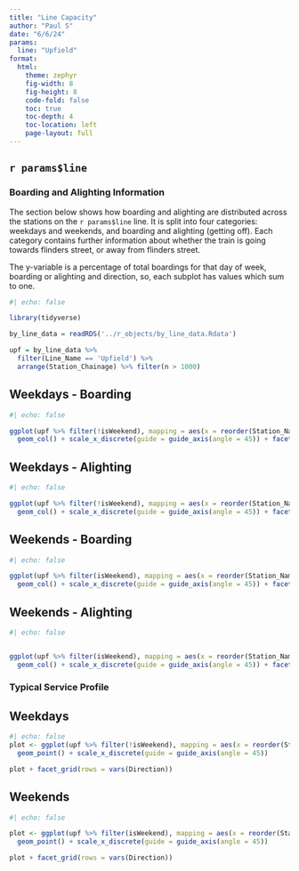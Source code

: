 ```yaml
---
title: "Line Capacity"
author: "Paul S"
date: "6/6/24"
params: 
  line: "Upfield"
format: 
  html: 
    theme: zephyr
    fig-width: 8
    fig-height: 8
    code-fold: false
    toc: true
    toc-depth: 4
    toc-location: left
    page-layout: full
---
```




## `r params$line`


### Boarding and Alighting Information

The section below shows how boarding and alighting are distributed across the stations on the `r params$line` line. It is split into four categories: weekdays and weekends, and boarding and alighting (getting off). Each category contains further information about whether the train is going towards flinders street, or away from flinders street.

The y-variable is a percentage of total boardings for that day of week, boarding or alighting and direction, so, each subplot has values which sum to one.

```r
#| echo: false 

library(tidyverse)

by_line_data = readRDS('../r_objects/by_line_data.Rdata')

upf = by_line_data %>%
  filter(Line_Name == 'Upfield') %>%
  arrange(Station_Chainage) %>% filter(n > 1000)
```

::: {.panel-tabset}

## Weekdays - Boarding

```r
#| echo: false 

ggplot(upf %>% filter(!isWeekend), mapping = aes(x = reorder(Station_Name, Station_Chainage, decreasing = F), y = pc_boardings) ) +
  geom_col() + scale_x_discrete(guide = guide_axis(angle = 45)) + facet_grid(rows = vars(Direction))


```

## Weekdays - Alighting

```r
#| echo: false 

ggplot(upf %>% filter(!isWeekend), mapping = aes(x = reorder(Station_Name, Station_Chainage, decreasing = F), y = pc_alightings) ) +
  geom_col() + scale_x_discrete(guide = guide_axis(angle = 45)) + facet_grid(rows = vars(Direction))

```

## Weekends - Boarding

```r
#| echo: false 

ggplot(upf %>% filter(isWeekend), mapping = aes(x = reorder(Station_Name, Station_Chainage, decreasing = F), y = pc_boardings) ) +
  geom_col() + scale_x_discrete(guide = guide_axis(angle = 45)) + facet_grid(rows = vars(Direction))


```

## Weekends - Alighting

```r
#| echo: false 


ggplot(upf %>% filter(isWeekend), mapping = aes(x = reorder(Station_Name, Station_Chainage, decreasing = F), y = pc_alightings) ) +
  geom_col() + scale_x_discrete(guide = guide_axis(angle = 45)) + facet_grid(rows = vars(Direction))

```

:::

### Typical Service Profile

::: {.panel-tabset}

## Weekdays

```r
#| echo: false 
plot <- ggplot(upf %>% filter(!isWeekend), mapping = aes(x = reorder(Station_Name, Station_Chainage, decreasing = T), y = median_departing_load) ) +
  geom_point() + scale_x_discrete(guide = guide_axis(angle = 45))

plot + facet_grid(rows = vars(Direction))

```

## Weekends

```r
#| echo: false 

plot <- ggplot(upf %>% filter(isWeekend), mapping = aes(x = reorder(Station_Name, Station_Chainage, decreasing = T), y = median_departing_load) ) +
  geom_point() + scale_x_discrete(guide = guide_axis(angle = 45))

plot + facet_grid(rows = vars(Direction))

```

:::

